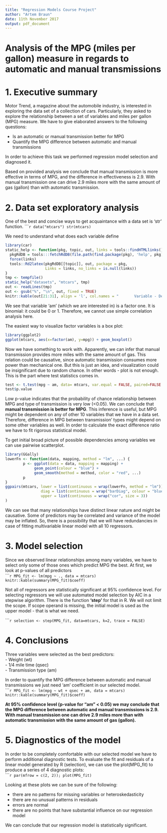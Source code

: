 ---
title: "Regression Models Course Project"
author: "Artem Braun"
date: 11th November 2017
output: pdf_document
---

# **Analysis of the MPG (miles per gallon) measure in regards to automatic and manual transmissions**  

# **1. Executive summary**  
  
Motor Trend, a magazine about the automobile industry, is interested in exploring the data set of a collection of cars. Particularly, they asked to explore the relationship between a set of variables and miles per gallon (MPG) measure. We have to give elaborated answers to the following questions:  
  
- Is an automatic or manual transmission better for MPG  
- Quantify the MPG difference between automatic and manual transmissions  
  
In order to achieve this task we performed regression model selection and diagnosed it.  
  
Based on provided analysis we conclude that manual transmission is more effective in terms of MPG, and the difference in effectiveness is 2.9. With manual transmission one can drive 2.9 miles more with the same amount of gas (gallon) than with automatic transmission.  
  

# **2. Data set exploratory analysis**  
  
One of the best and concise ways to get acquaintance with a data set is 'str' function. 
``````{r, echo=TRUE, message=FALSE}
data("mtcars")
str(mtcars)
```
  
We need to understand what does each variable define  
  
```{r, echo=FALSE, message=FALSE, results='asis'}
library(car)
static_help <- function(pkg, topic, out, links = tools::findHTMLlinks()) {
  pkgRdDB = tools:::fetchRdDB(file.path(find.package(pkg), 'help', pkg))
  force(links)
  tools::Rd2latex(pkgRdDB[[topic]], out, package = pkg,
                  Links = links, no_links = is.null(links))
}
tmp <- tempfile()
static_help("datasets", "mtcars", tmp)
out <- readLines(tmp)
out <- gsub("%", "\n", out, fixed = TRUE)
knitr::kable(out[21:31], align = 'l', col.names = "       Variable - Description")

```
  
We see that variable 'am' (which we are interested in) is a factor one. It is binomial: it could be 0 or 1. Therefore, we cannot use simple correlation analysis here.  
  
The easiest way to visualize factor variables is a box plot:  
  
```{r, echo=TRUE, message=FALSE, results='asis'}
library(ggplot2)
ggplot(mtcars, aes(x=factor(am), y=mpg)) + geom_boxplot()
```
  
Now we have something to work with. Apparently, we can infer that manual transmission provides more miles with the same amount of gas. This relation could be causative, since automatic transmission consumes more power than mechanical one. But this is just an idea, and visualization could be insignificant due to random chance. In other words - plot is not enough. This is the part where test statistics comes in.  
  
```{r, echo=TRUE, message=FALSE, results='asis'}
test <- t.test(mpg ~ am, data= mtcars, var.equal = FALSE, paired=FALSE ,conf.level = .95)
test$p.value
```
  
Low p-value indicates that the probability of chance relationship between MPG and type of transmission is very low (<0.05). We can conclude that **manual transmission is better for MPG**. This inference is useful, but MPG might be dependent on any of other 10 variables that we have in a data set. Therefore, difference in MPG between transmission' types might depend on some other variables as well. In order to calculate the exact difference ratio we have to fit rigorous statistical model.  
  
To get initial broad picture of possible dependencies among variables we can use pairwise scatterplot.  
```{r, echo=TRUE, message=FALSE, results='asis'}
library(GGally)
lowerFn <- function(data, mapping, method = "lm", ...) {
        p <- ggplot(data = data, mapping = mapping) +
             geom_point(colour = "blue") +
             geom_smooth(method = method, color = "red", ...)
        p
}
ggpairs(mtcars, lower = list(continuous = wrap(lowerFn, method = "lm")),
                diag = list(continuous = wrap("barDiag", colour = "blue")),
                upper = list(continuous = wrap("cor", size = 3))
)

```
  
We can see that many relationships have distinct linear nature and might be causative. Some of predictors may be correlated and variance of the model may be inflated. So, there is a possibility that we will have redundancies in case of fitting multivariable linear model with all 10 regressors.  
  
#  **3. Model selection**  
  
Since we observed linear relationships among many variables, we have to select only some of those ones which predict MPG the best. At first, we look at p-values of all predictors  
``````{r, echo=TRUE, message=FALSE, results = 'asis'}
MPG_fit <- lm(mpg ~ ., data = mtcars)
knitr::kable(summary(MPG_fit)$coeff)
```
  
Not all of regressors are statistically significant at 95% confidence level. For selecting regressors we will use automated model selection by AIC in a stepwise algorithm. There is the function **'step'** for that in R. We will not limit the scope. If scope operand is missing, the initial model is used as the upper model - that is what we need.  
  
``````{r, echo=TRUE, message=FALSE, results = 'asis'}
selection <- step(MPG_fit, data=mtcars, k=2, trace = FALSE)
```
  

# **4. Conclusions**  
  
Three variables were selected as the best predictors:  
- Weight (wt)  
- 1/4 mile time (qsec)  
- Transmission type (am)  
  
In order to quantify the MPG difference between automatic and manual transmissions we just need 'am' coefficient in our selected model.  
``````{r, echo=TRUE, message=FALSE, results = 'asis'}
MPG_fit <- lm(mpg ~ wt + qsec + am, data = mtcars)
knitr::kable(summary(MPG_fit)$coeff)
```
  
**At 95% confidence level (p-value for "am" < 0.05) we may conclude that the MPG difference between automatic and manual transmissions is 2.9. With manual transmission one can drive 2.9 miles more than with automatic transmission with the same amount of gas (gallon).**
  
# **5. Diagnostics of the model**  
  
In order to be completely comfortable with our selected model we have to perform additional diagnostic tests. To evaluate the fit and residuals of a linear model generated by R (selection), we can use the plot(MPG_fit) to produce a series of 4 diagnostic plots:  
``````{r, echo=TRUE, message=FALSE}
par(mfrow = c(2, 2)); plot(MPG_fit)
```
  
Looking at these plots we can be sure of the following:  
  
- there are no patterns for missing variables or heteroskedasticity  
- there are no unusual patterns in residuals  
- errors are normal  
- there are no points that have substantial influence on our regression model  
  
We can conclude that our regression model is statistically significant.   
